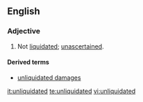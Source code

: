 ==English==
===Adjective===
{{en-adj}}
# {{legal}} Not [[liquidated]]; [[unascertained]].

====Derived terms====
*[[unliquidated damages]]

[[it:unliquidated]]
[[te:unliquidated]]
[[vi:unliquidated]]